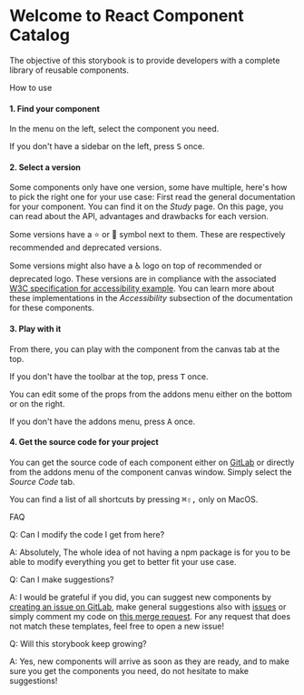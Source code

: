 

<Meta title="Introduction" />

# Welcome to React Component Catalog

The objective of this storybook is to provide developers with a complete library of reusable components.

<div className="subheading">How to use</div>

<h4>1. Find your component</h4>
<p>
  In the menu on the left, select the component you need.
  <Tip><p>If you don't have a sidebar on the left, press <kbd>S</kbd> once.</p></Tip>
</p>

<h4>2. Select a version</h4>
<p>
  Some components only have one version, some have multiple, here's how to pick the right one for your use case:
  First read the general documentation for your component. You can find it on the <em>Study</em> page.
  On this page, you can read about the API, advantages and drawbacks for each version.
</p>
<p>
  Some versions have a ⭐ or 🚫 symbol next to them. These are respectively recommended and deprecated versions.
</p>
<p>
  Some versions might also have a ♿ logo on top of recommended or deprecated logo. These versions are in compliance with the associated <a href="https://www.w3.org/TR/2019/NOTE-wai-aria-practices-1.1-20190814/#aria_ex">W3C specification for accessibility example</a>. You can learn more about these implementations in the <em>Accessibility</em> subsection of the documentation for these components.
</p>

<h4>3. Play with it</h4>
<p>
  From there, you can play with the component from the canvas tab at the top.
  <Tip><p>If you don't have the toolbar at the top, press <kbd>T</kbd> once.</p></Tip>
  You can edit some of the props from the addons menu either on the bottom or on the right.
  <Tip><p>If you don't have the addons menu, press <kbd>A</kbd> once.</p></Tip>
</p>

<h4>4. Get the source code for your project</h4>
<p>
  You can get the source code of each component either on <a href="https://gitlab.com/Mintoo200/react-component-catalog">GitLab</a> or directly from the addons menu of the component canvas window.
  Simply select the <em>Source Code</em> tab.
</p>

<Tip><p>You can find a list of all shortcuts by pressing <kbd>&#8984;</kbd><kbd>&#8679;</kbd><kbd>,</kbd> only on MacOS.</p></Tip>

<div className="subheading">FAQ</div>

Q: Can I modify the code I get from here?

A: Absolutely, The whole idea of not having a npm package is for you to be able to modify everything you get to better fit your use case.

Q: Can I make suggestions?

A: I would be grateful if you did, you can suggest new components by <a href="https://gitlab.com/Mintoo200/react-component-catalog/-/issues/new?issuable_template=component_suggestion">creating an issue on GitLab</a>, make general suggestions also with <a href="https://gitlab.com/Mintoo200/react-component-catalog/-/issues/new?issuable_template=general_suggestion">issues</a> or simply comment my code on <a href="https://gitlab.com/Mintoo200/react-component-catalog/-/merge_requests/41">this merge request</a>.
For any request that does not match these templates, feel free to open a new issue!

Q: Will this storybook keep growing?

A: Yes, new components will arrive as soon as they are ready, and to make sure you get the components you need, do not hesitate to make suggestions!